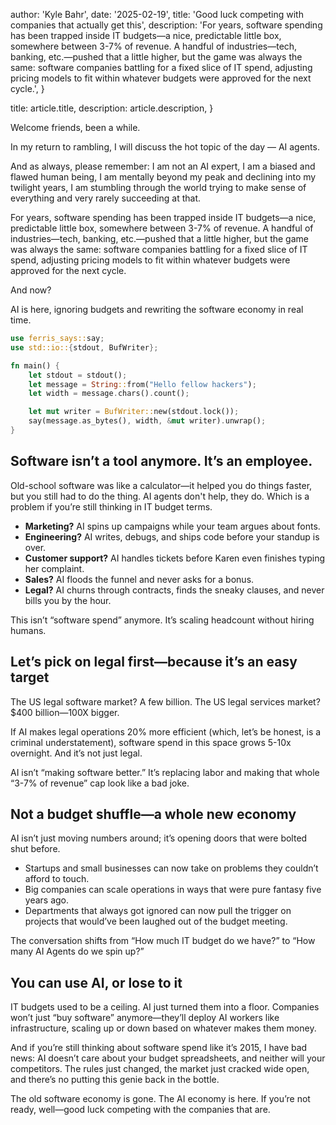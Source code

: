 
  author: 'Kyle Bahr',
  date: '2025-02-19',
  title: 'Good luck competing with companies that actually get this',
  description:
    'For years, software spending has been trapped inside IT budgets—a nice, predictable little box, somewhere between 3-7% of revenue. A handful of industries—tech, banking, etc.—pushed that a little higher, but the game was always the same: software companies battling for a fixed slice of IT spend, adjusting pricing models to fit within whatever budgets were approved for the next cycle.',
}

  title: article.title,
  description: article.description,
}


Welcome friends, been a while.

In my return to rambling, I will discuss the hot topic of the day — AI agents.

And as always, please remember: I am not an AI expert, I am a biased and flawed human being, I am mentally beyond my peak and declining into my twilight years, I am stumbling through the world trying to make sense of everything and very rarely succeeding at that.

For years, software spending has been trapped inside IT budgets—a nice, predictable little box, somewhere between 3-7% of revenue. A handful of industries—tech, banking, etc.—pushed that a little higher, but the game was always the same: software companies battling for a fixed slice of IT spend, adjusting pricing models to fit within whatever budgets were approved for the next cycle.

And now?

AI is here, ignoring budgets and rewriting the software economy in real time.

```rust
use ferris_says::say;
use std::io::{stdout, BufWriter};

fn main() {
    let stdout = stdout();
    let message = String::from("Hello fellow hackers");
    let width = message.chars().count();

    let mut writer = BufWriter::new(stdout.lock());
    say(message.as_bytes(), width, &mut writer).unwrap();
}
```

## Software isn’t a tool anymore. It’s an employee.

Old-school software was like a calculator—it helped you do things faster, but you still had to do the thing. AI agents don't help, they do. Which is a problem if you’re still thinking in IT budget terms.

- **Marketing?** AI spins up campaigns while your team argues about fonts.
- **Engineering?** AI writes, debugs, and ships code before your standup is over.
- **Customer support?** AI handles tickets before Karen even finishes typing her complaint.
- **Sales?** AI floods the funnel and never asks for a bonus.
- **Legal?** AI churns through contracts, finds the sneaky clauses, and never bills you by the hour.

This isn’t “software spend” anymore. It’s scaling headcount without hiring humans.

## Let’s pick on legal first—because it’s an easy target

The US legal software market? A few billion. The US legal services market? $400 billion—100X bigger.

If AI makes legal operations 20% more efficient (which, let’s be honest, is a criminal understatement), software spend in this space grows 5-10x overnight. And it’s not just legal.

AI isn’t “making software better.” It’s replacing labor and making that whole “3-7% of revenue” cap look like a bad joke.

## Not a budget shuffle—a whole new economy

AI isn’t just moving numbers around; it’s opening doors that were bolted shut before.

- Startups and small businesses can now take on problems they couldn’t afford to touch.
- Big companies can scale operations in ways that were pure fantasy five years ago.
- Departments that always got ignored can now pull the trigger on projects that would’ve been laughed out of the budget meeting.

The conversation shifts from “How much IT budget do we have?” to “How many AI Agents do we spin up?”

## You can use AI, or lose to it

IT budgets used to be a ceiling. AI just turned them into a floor. Companies won’t just “buy software” anymore—they’ll deploy AI workers like infrastructure, scaling up or down based on whatever makes them money.

And if you’re still thinking about software spend like it’s 2015, I have bad news: AI doesn’t care about your budget spreadsheets, and neither will your competitors. The rules just changed, the market just cracked wide open, and there’s no putting this genie back in the bottle.

The old software economy is gone. The AI economy is here. If you’re not ready, well—good luck competing with the companies that are.
